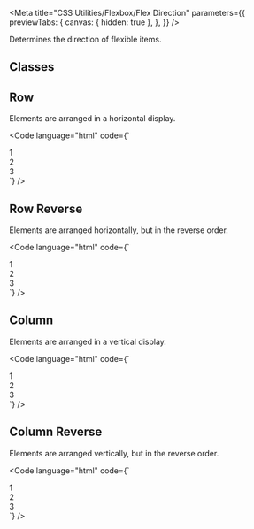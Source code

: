 
<Meta
  title="CSS Utilities/Flexbox/Flex Direction"
  parameters={{
    previewTabs: {
      canvas: { hidden: true },
    },
  }}
/>

<Banner label="Flex Direction" section="CSS Utilities" color="yellow" puzzle />

<Lead>Determines the direction of flexible items.</Lead>

## Classes

<CssFlexboxDirection />

## Row

Elements are arranged in a horizontal display.

<Code language="html" code={`
<div class="is-flex is-flex-direction-row fg-normal">
    <div class="has-background-green-3 has-text-centered has-radius-normal p-normal">1</div>
    <div class="has-background-green-3 has-text-centered has-radius-normal p-normal">2</div>
    <div class="has-background-green-3 has-text-centered has-radius-normal p-normal">3</div>
</div>
`} />

## Row Reverse

Elements are arranged horizontally, but in the reverse order.

<Code language="html" code={`
<div class="is-flex is-flex-direction-row-reverse fg-normal">
    <div class="has-background-green-3 has-text-centered has-radius-normal p-normal">1</div>
    <div class="has-background-green-3 has-text-centered has-radius-normal p-normal">2</div>
    <div class="has-background-green-3 has-text-centered has-radius-normal p-normal">3</div>
</div>
`} />

## Column

Elements are arranged in a vertical display.

<Code language="html" code={`
<div class="is-flex is-flex-direction-column fg-normal">
    <div class="has-background-green-3 has-text-centered has-radius-normal p-normal">1</div>
    <div class="has-background-green-3 has-text-centered has-radius-normal p-normal">2</div>
    <div class="has-background-green-3 has-text-centered has-radius-normal p-normal">3</div>
</div>
`} />

## Column Reverse

Elements are arranged vertically, but in the reverse order.

<Code language="html" code={`
<div class="is-flex is-flex-direction-column-reverse fg-normal">
    <div class="has-background-green-3 has-text-centered has-radius-normal p-normal">1</div>
    <div class="has-background-green-3 has-text-centered has-radius-normal p-normal">2</div>
    <div class="has-background-green-3 has-text-centered has-radius-normal p-normal">3</div>
</div>
`} />

<Footer>
  <LinkCards>
    <LinkCard
      pageTitle="Foundation/Grid"
      description="The Baloise Design System grid system is a fully responsive and 12 column layout system with six default breakpoints and five container layouts"
    />
    <LinkCard
      pageTitle="Tokens/Overview"
      description="Design tokens serve as the definitive source for naming and storing design choices."
    />
  </LinkCards>
</Footer>
